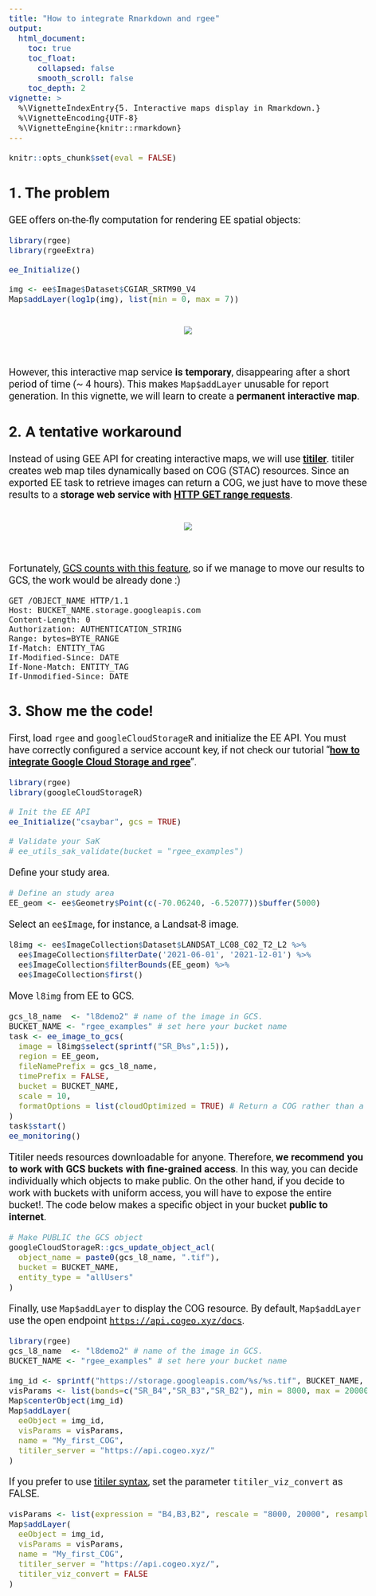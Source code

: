 ```yaml
---
title: "How to integrate Rmarkdown and rgee"
output:
  html_document:
    toc: true
    toc_float:
      collapsed: false
      smooth_scroll: false
    toc_depth: 2
vignette: >
  %\VignetteIndexEntry{5. Interactive maps display in Rmarkdown.}
  %\VignetteEncoding{UTF-8}
  %\VignetteEngine{knitr::rmarkdown}
---
```


<link rel="preconnect" href="https://fonts.gstatic.com"> <link href="https://fonts.googleapis.com/css2?family=Roboto&display=swap" rel="stylesheet">

```{=html}
<style type="text/css">
  body{
    font-size: 15pt;
    font-family: 'Roboto', sans-serif;
  }
  pre code{
    font-size: 12pt;
  }
  .list-group-item:last-child{
    font-size: 11pt;
    font-weight: bold;
  }
</style>
```
```r
knitr::opts_chunk$set(eval = FALSE)
```

## **1. The problem**

GEE offers on-the-fly computation for rendering EE spatial objects:

```r
library(rgee)
library(rgeeExtra)

ee_Initialize()

img <- ee$Image$Dataset$CGIAR_SRTM90_V4
Map$addLayer(log1p(img), list(min = 0, max = 7))
```

<br>
<center>
<img src=https://user-images.githubusercontent.com/16768318/146937907-17ba9a1c-c37d-4de1-9c61-5c7ee2d18aab.png>
</center>
<br>

However, this interactive map service **is temporary**, disappearing after a short period of time (~ 4 hours). This makes `Map$addLayer` unusable for report generation. In this vignette, we will learn to create a **permanent interactive map**.

## **2. A tentative workaround**

Instead of using GEE API for creating interactive maps, we will use [**titiler**](https://github.com/developmentseed/titiler). titiler creates web map tiles dynamically based on COG (STAC) resources. Since an exported EE task to retrieve images can return a COG, we just have to move these results to a **storage web service with [HTTP GET range requests](https://www.cogeo.org/)**.

<br>
<center>
<img src=https://user-images.githubusercontent.com/10407788/98711823-7f4de080-2353-11eb-9c8a-8a46550651ae.png>
</center>
<br>


Fortunately, [GCS counts with this feature](https://cloud.google.com/storage/docs/json_api/v1/objects/get), so if we manage to move our results to GCS, the work would be already done :)

```
GET /OBJECT_NAME HTTP/1.1
Host: BUCKET_NAME.storage.googleapis.com
Content-Length: 0
Authorization: AUTHENTICATION_STRING
Range: bytes=BYTE_RANGE
If-Match: ENTITY_TAG
If-Modified-Since: DATE
If-None-Match: ENTITY_TAG
If-Unmodified-Since: DATE
```

## 3. Show me the code!

First, load `rgee` and `googleCloudStorageR` and initialize the EE API. You must have correctly configured a service account key, if not check our tutorial "[**how to integrate Google Cloud Storage and rgee**](https://r-spatial.github.io/rgee/articles/rgee05.html)".

```r
library(rgee)
library(googleCloudStorageR)

# Init the EE API
ee_Initialize("csaybar", gcs = TRUE)

# Validate your SaK
# ee_utils_sak_validate(bucket = "rgee_examples")
```


Define your study area.

```r
# Define an study area
EE_geom <- ee$Geometry$Point(c(-70.06240, -6.52077))$buffer(5000)
```


Select an `ee$Image`, for instance, a Landsat-8 image.

```r
l8img <- ee$ImageCollection$Dataset$LANDSAT_LC08_C02_T2_L2 %>% 
  ee$ImageCollection$filterDate('2021-06-01', '2021-12-01') %>% 
  ee$ImageCollection$filterBounds(EE_geom) %>% 
  ee$ImageCollection$first()
```

Move `l8img` from EE to GCS.

```r
gcs_l8_name  <- "l8demo2" # name of the image in GCS.
BUCKET_NAME <- "rgee_examples" # set here your bucket name
task <- ee_image_to_gcs(
  image = l8img$select(sprintf("SR_B%s",1:5)),
  region = EE_geom,
  fileNamePrefix = gcs_l8_name,
  timePrefix = FALSE,
  bucket = BUCKET_NAME,
  scale = 10,
  formatOptions = list(cloudOptimized = TRUE) # Return a COG rather than a TIFF file.
)
task$start()
ee_monitoring()
```

Titiler needs resources downloadable for anyone. Therefore, **we recommend you to work with GCS buckets with fine-grained access**. In this way, you can decide individually which objects to make public. On the other hand, if you decide to work with buckets with uniform access, you will have to expose the entire bucket!. The code below makes a specific object in your bucket **public to internet**.


```r
# Make PUBLIC the GCS object 
googleCloudStorageR::gcs_update_object_acl(
  object_name = paste0(gcs_l8_name, ".tif"),
  bucket = BUCKET_NAME,
  entity_type = "allUsers"
)
```

Finally, use `Map$addLayer` to display the COG resource. By default, `Map$addLayer` use the open endpoint [`https://api.cogeo.xyz/docs`](`https://api.cogeo.xyz/docs`). 


```r
library(rgee)
gcs_l8_name  <- "l8demo2" # name of the image in GCS.
BUCKET_NAME <- "rgee_examples" # set here your bucket name
```


```r
img_id <- sprintf("https://storage.googleapis.com/%s/%s.tif", BUCKET_NAME, gcs_l8_name)
visParams <- list(bands=c("SR_B4","SR_B3","SR_B2"), min = 8000, max = 20000, nodata = 0)
Map$centerObject(img_id)
Map$addLayer(
  eeObject = img_id, 
  visParams = visParams,
  name = "My_first_COG",
  titiler_server = "https://api.cogeo.xyz/"
)
```

If you prefer to use [titiler syntax](https://api.cogeo.xyz/docs), set the parameter 
`titiler_viz_convert` as FALSE.


```r
visParams <- list(expression = "B4,B3,B2", rescale = "8000, 20000", resampling_method = "cubic")
Map$addLayer(
  eeObject = img_id, 
  visParams = visParams,
  name = "My_first_COG",
  titiler_server = "https://api.cogeo.xyz/",
  titiler_viz_convert = FALSE
)
```


